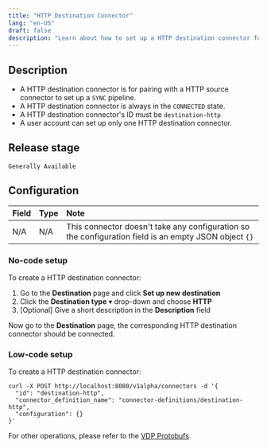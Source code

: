 ```yaml
---
title: "HTTP Destination Connector"
lang: "en-US"
draft: false
description: "Learn about how to set up a HTTP destination connector for the unstructured data ETL tool VDP https://github.com/instill-ai/vdp"
---
```


## Description

- A HTTP destination connector is for pairing with a HTTP source connector to set up a `SYNC` pipeline.
- A HTTP destination connector is always in the `CONNECTED` state.
- A HTTP destination connector's ID must be `destination-http`
- A user account can set up only one HTTP destination connector.

## Release stage

`Generally Available`

## Configuration

| Field | Type | Note                                                                                                  |
| :---- | :--- | :---------------------------------------------------------------------------------------------------- |
| N/A   | N/A  | This connector doesn't take any configuration so the configuration field is an empty JSON object `{}` |

### No-code setup

To create a HTTP destination connector:

1. Go to the **Destination** page and click **Set up new destination**
2. Click the **Destination type** ▾ drop-down and choose **HTTP**
3. [Optional] Give a short description in the **Description** field

Now go to the **Destination** page, the corresponding HTTP destination connector should be connected.

### Low-code setup

To create a HTTP destination connector:

```shellscript cURL
curl -X POST http://localhost:8080/v1alpha/connectors -d '{
  "id": "destination-http",
  "connector_definition_name": "connector-definitions/destination-http",
  "configuration": {}
}'
```

For other operations, please refer to the [VDP Protobufs](https://buf.build/instill-ai/protobufs).
